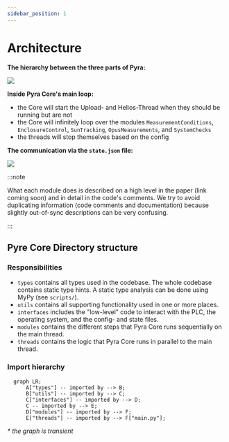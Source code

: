 ```yaml
---
sidebar_position: 1
---
```


# Architecture

**The hierarchy between the three parts of Pyra:**

<img
    src='/drawings/exports/package-architecture.png'
    className='tw-mb-2 tw-rounded-lg'
/>

**Inside Pyra Core's main loop:**

-   the Core will start the Upload- and Helios-Thread when they should be running but are not
-   the Core will infinitely loop over the modules `MeasurementConditions`, `EnclosureControl`, `SunTracking`, `OpusMeasurements`, and `SystemChecks`
-   the threads will stop themselves based on the config

**The communication via the `state.json` file:**

<img
    src='/drawings/exports/state-architecture.png'
    className='tw-mb-2 tw-rounded-lg'
/>

:::note

What each module does is described on a high level in the paper (link coming soon) and in detail in the code's comments. We try to avoid duplicating information (code comments and documentation) because slightly out-of-sync descriptions can be very confusing.

:::

## Pyre Core Directory structure

### Responsibilities

-   `types` contains all types used in the codebase. The whole codebase contains static type hints. A static type analysis can be done using MyPy (see `scripts/`).
-   `utils` contains all supporting functionality used in one or more places.
-   `interfaces` includes the "low-level" code to interact with the PLC, the operating system, and the config- and state files.
-   `modules` contains the different steps that Pyra Core runs sequentially on the main thread.
-   `threads` contains the logic that Pyra Core runs in parallel to the main thread.

### Import hierarchy

```mermaid
  graph LR;
      A["types"] -- imported by --> B;
      B["utils"] -- imported by --> C;
      C["interfaces"] -- imported by --> D;
      C -- imported by --> E;
      D["modules"] -- imported by --> F;
      E["threads"] -- imported by --> F["main.py"];
```

_\* the graph is transient_
